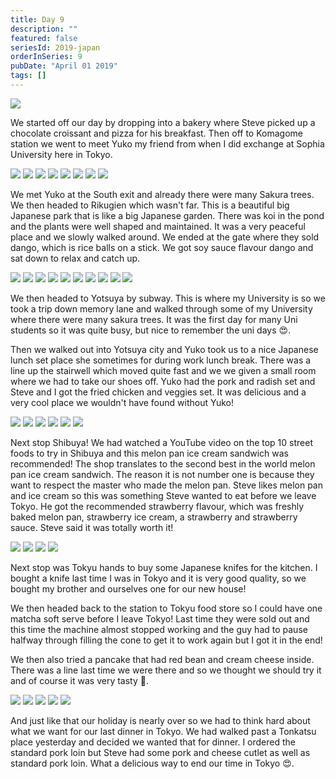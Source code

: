 ```yaml
---
title: Day 9
description: ""
featured: false
seriesId: 2019-japan
orderInSeries: 9
pubDate: "April 01 2019"
tags: []
---
```



<Grid>
  <Img src="/src/content/travel/2019-japan/assets/fa80a3df-8166-4d13-8767-7fc46a998cc4-d9317efe7abf5c5710a2b12559a2d8142b222582.jpg" />
</Grid>

We started off our day by dropping into a bakery where Steve picked up a chocolate croissant and pizza for his breakfast. Then off to Komagome station we went to meet Yuko my friend from when I did exchange at Sophia University here in Tokyo.

<Grid columns={12}>
  <Img
    src="/src/content/travel/2019-japan/assets/3bb81479-c43e-4232-ab51-a67a22fbafe1-46003567c444d12166b02700ca377fa86e793bac.jpg"
    colSpan={3}
  />
  <Img
    src="/src/content/travel/2019-japan/assets/b4b00810-a596-4a35-aa19-949adb8f16b5-87e31d1c874413e24f284a50419974750fcfbf49.jpg"
    colSpan={3}
  />
  <Img
    src="/src/content/travel/2019-japan/assets/105b70ee-e672-4460-a634-200ea9b54177-3f56843126cd7ca4917ff3c934be38a8ada07495.jpg"
    colSpan={6}
    rowSpan={2}
  />
  <Img
    src="/src/content/travel/2019-japan/assets/a8483737-c578-4f15-9787-73c5e642ba05-3f56843126cd7ca4917ff3c934be38a8ada07495.jpg"
    colSpan={3}
  />
  <Img
    src="/src/content/travel/2019-japan/assets/fb6612d8-af79-4681-9353-acd829c4383e-660d5c1dcc25fb9e980bf1cc5c743f0b5615ecc7.jpg"
    colSpan={3}
  />
  <Img
    src="/src/content/travel/2019-japan/assets/9f07e78a-d297-4563-9d44-b92876070e90-660d5c1dcc25fb9e980bf1cc5c743f0b5615ecc7.jpg"
    colSpan={4}
  />
  <Img
    src="/src/content/travel/2019-japan/assets/28282e9a-4130-46bd-926c-8f026363fa5c-660d5c1dcc25fb9e980bf1cc5c743f0b5615ecc7.jpg"
    colSpan={4}
  />
  <Img
    src="/src/content/travel/2019-japan/assets/8dbbdc3c-57eb-47f9-84d6-b38ec0ec587d-9eafd14f58f07f893f624ae4aa3c468201b004c1.jpg"
    colSpan={4}
  />
</Grid>

We met Yuko at the South exit and already there were many Sakura trees. We then headed to Rikugien which wasn't far. This is a beautiful big Japanese park that is like a big Japanese garden. There was koi in the pond and the plants were well shaped and maintained. It was a very peaceful place and we slowly walked around. We ended at the gate where they sold dango, which is rice balls on a stick. We got soy sauce flavour dango and sat down to relax and catch up.

<Grid columns={4}>
  <Img
    src="/src/content/travel/2019-japan/assets/4fd1c782-72b6-4235-a4eb-096899516d99-2144e816cbcad977822836ff057e298093076b89.jpg"
    colSpan={2}
    rowSpan={2}
  />
  <Img src="/src/content/travel/2019-japan/assets/04bb4c60-3f3e-4dcc-9d0a-cfa907f1ac06-232a57178a985de149632813e22075321740d831.jpg" />
  <Img src="/src/content/travel/2019-japan/assets/081f82fa-0c2b-4294-862e-e315646fb4df-d3fe4862cdd8edb830f7d997d9d39fff680a92eb.jpg" />
  <Img src="/src/content/travel/2019-japan/assets/b1a4f7a2-e949-4edc-87d7-c19f01896ae0-2144e816cbcad977822836ff057e298093076b89.jpg" />
  <Img src="/src/content/travel/2019-japan/assets/c92bbff7-e82f-4da8-988c-21b21a51a3ce-5c208ce9b4f68552e35ab9a70a37138ebb7f87fd.jpg" />
  <Img src="/src/content/travel/2019-japan/assets/887b7bfa-9eff-425d-9400-28b58176655d-48c1a7e0b79ce6c170aeb6f9fca4c7ccb83d2220.jpg" />
  <Img
    src="/src/content/travel/2019-japan/assets/564871ee-019f-4deb-993b-34c5fb4bd71c-5c208ce9b4f68552e35ab9a70a37138ebb7f87fd.jpg"
    colSpan={2}
    rowSpan={2}
  />
  <Img src="/src/content/travel/2019-japan/assets/200922eb-7aac-439e-8ed3-2f669a0de852-2eecf9d73ace33c64ce61d65a3ce9b6ab3bc3bb0.jpg" />
  <Img src="/src/content/travel/2019-japan/assets/490dab32-055f-478f-a234-759da5614a98-48c1a7e0b79ce6c170aeb6f9fca4c7ccb83d2220.jpg" />
  <Img src="/src/content/travel/2019-japan/assets/5feed399-3452-43a6-b3f5-8e4358d30a08-f9c06b3ffe79d22e0075d50aa7022541b92e9cc0.jpg" />
</Grid>

We then headed to Yotsuya by subway. This is where my University is so we took a trip down memory lane and walked through some of my University where there were many sakura trees. It was the first day for many Uni students so it was quite busy, but nice to remember the uni days 😍.

Then we walked out into Yotsuya city and Yuko took us to a nice Japanese lunch set place she sometimes for during work lunch break. There was a line up the stairwell which moved quite fast and we we given a small room where we had to take our shoes off. Yuko had the pork and radish set and Steve and I got the fried chicken and veggies set. It was delicious and a very cool place we wouldn't have found without Yuko!

<Grid columns={3}>
  <Img
    src="/src/content/travel/2019-japan/assets/5e18b28a-4b3b-40ce-a262-e9faeadc3947-540c8e1f015fd41f3858129de67a9e031f174f1c.jpg"
    colSpan={2}
    rowSpan={2}
  />
  <Img src="/src/content/travel/2019-japan/assets/475ab28e-2ae3-4919-b3e9-c4b953e1d493-540c8e1f015fd41f3858129de67a9e031f174f1c.jpg" />
  <Img src="/src/content/travel/2019-japan/assets/f186d592-bf53-4890-84c4-1d9ee7fe9fa0-17f8d0cd148476e32c173ae4d574e4370da24155.jpg" />
  <Img src="/src/content/travel/2019-japan/assets/dcd3a08d-91ef-436a-985f-23088862b58a-17f8d0cd148476e32c173ae4d574e4370da24155.jpg" />
  <Img src="/src/content/travel/2019-japan/assets/0ba2eae9-28da-4aa5-9010-4ec66f785a1f-17f8d0cd148476e32c173ae4d574e4370da24155.jpg" />
  <Img src="/src/content/travel/2019-japan/assets/ec17e3ae-3cc6-4b5b-bc27-d6d28082fbfc-1295973a523830b931e82eab1ea3e037a72908e5.jpg" />
</Grid>

Next stop Shibuya! We had watched a YouTube video on the top 10 street foods to try in Shibuya and this melon pan ice cream sandwich was recommended! The shop translates to the second best in the world melon pan ice cream sandwich. The reason it is not number one is because they want to respect the master who made the melon pan. Steve likes melon pan and ice cream so this was something Steve wanted to eat before we leave Tokyo. He got the recommended strawberry flavour, which was freshly baked melon pan, strawberry ice cream, a strawberry and strawberry sauce. Steve said it was totally worth it!

<Grid columns={2}>
  <Img src="/src/content/travel/2019-japan/assets/d2d92220-cf6a-4fbf-8a89-2c59513e5cc4-bd1384d7efba7f4b4dcd41b6c7127744141722d3.jpg" />
  <Img src="/src/content/travel/2019-japan/assets/e684fef5-aa33-4c7d-99c0-9d058e621297-eff893bb4e45d36e42ab8df0132ce60c61a8aa8f.jpg" />
  <Img src="/src/content/travel/2019-japan/assets/4d2f6c2c-362c-42a3-9b1b-11ff45fc9c2c-bd1384d7efba7f4b4dcd41b6c7127744141722d3.jpg" />
  <Img src="/src/content/travel/2019-japan/assets/fc990f90-c7ca-45db-b099-aa79ab8a5bff-eff893bb4e45d36e42ab8df0132ce60c61a8aa8f.jpg" />
</Grid>

Next stop was Tokyu hands to buy some Japanese knifes for the kitchen. I bought a knife last time I was in Tokyo and it is very good quality, so we bought my brother and ourselves one for our new house!

We then headed back to the station to Tokyu food store so I could have one matcha soft serve before I leave Tokyo! Last time they were sold out and this time the machine almost stopped working and the guy had to pause halfway through filling the cone to get it to work again but I got it in the end!

We then also tried a pancake that had red bean and cream cheese inside. There was a line last time we were there and so we thought we should try it and of course it was very tasty 🐷.

<Grid columns={6}>
  <Img
    src="/src/content/travel/2019-japan/assets/a210093c-92a4-4958-8ef1-8a71e264c524-c7bd6216a9939c8dc221c986ebf3526a52d57936.jpg"
    colSpan={2}
  />
  <Img
    src="/src/content/travel/2019-japan/assets/5c466d7d-737b-402f-ac00-d3b4e2e08a4e-912389a6a7b60805c8bae8a3eef63a17eca459d9.jpg"
    colSpan={2}
  />
  <Img
    src="/src/content/travel/2019-japan/assets/2213829c-5237-425c-8b8d-b2864ad1e66a-c7bd6216a9939c8dc221c986ebf3526a52d57936.jpg"
    colSpan={2}
  />
  <Img
    src="/src/content/travel/2019-japan/assets/ba39d97f-8176-4a58-96c3-aa838b6bc7e7-912389a6a7b60805c8bae8a3eef63a17eca459d9.jpg"
    colSpan={3}
  />
  <Img
    src="/src/content/travel/2019-japan/assets/68d526d8-6cb3-40ce-b088-9f9136082b5a-ba4235fe9b3a6f2c2041cf4256f40c09741ee987.jpg"
    colSpan={3}
  />
</Grid>

And just like that our holiday is nearly over so we had to think hard about what we want for our last dinner in Tokyo. We had walked past a Tonkatsu place yesterday and decided we wanted that for dinner. I ordered the standard pork loin but Steve had some pork and cheese cutlet as well as standard pork loin. What a delicious way to end our time in Tokyo 😍.
